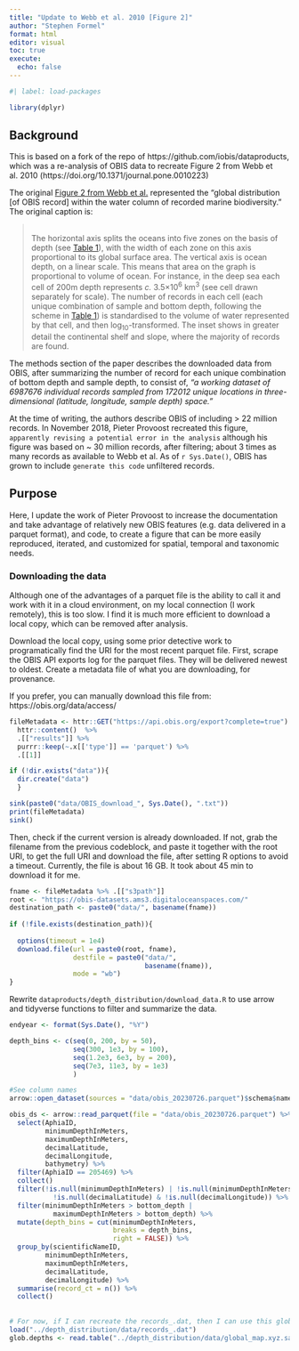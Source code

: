 ---
title: "Update to Webb et al. 2010 [Figure 2]"
author: "Stephen Formel"
format: html
editor: visual
toc: true
execute:
  echo: false
---

```{r}
#| label: load-packages

library(dplyr)
```

## Background

This is based on a fork of the repo of https://github.com/iobis/dataproducts, which was a re-analysis of OBIS data to recreate Figure 2 from Webb et al. 2010 (https://doi.org/10.1371/journal.pone.0010223)

The original [Figure 2 from Webb et al.](https://doi.org/10.1371/journal.pone.0010223.g002) represented the "global distribution \[of OBIS record\] within the water column of recorded marine biodiversity." The original caption is:

> \
> The horizontal axis splits the oceans into five zones on the basis of depth (see [Table 1](https://journals.plos.org/plosone/article?id=10.1371/journal.pone.0010223#pone-0010223-t001)), with the width of each zone on this axis proportional to its global surface area. The vertical axis is ocean depth, on a linear scale. This means that area on the graph is proportional to volume of ocean. For instance, in the deep sea each cell of 200m depth represents *c.* 3.5×10^6^ km^3^ (see cell drawn separately for scale). The number of records in each cell (each unique combination of sample and bottom depth, following the scheme in [Table 1](https://journals.plos.org/plosone/article?id=10.1371/journal.pone.0010223#pone-0010223-t001)) is standardised to the volume of water represented by that cell, and then log~10~-transformed. The inset shows in greater detail the continental shelf and slope, where the majority of records are found.

The methods section of the paper describes the downloaded data from OBIS, after summarizing the number of record for each unique combination of bottom depth and sample depth, to consist of, *"a working dataset of 6987676 individual records sampled from 172012 unique locations in three-dimensional (latitude, longitude, sample depth) space."*

At the time of writing, the authors describe OBIS of including \> 22 million records. In November 2018, Pieter Provoost recreated this figure, `apparently revising a potential error in the analysis` although his figure was based on \~ 30 million records, after filtering; about 3 times as many records as available to Webb et al. As of `r Sys.Date()`, OBIS has grown to include `generate this code` unfiltered records.

## Purpose

Here, I update the work of Pieter Provoost to increase the documentation and take advantage of relatively new OBIS features (e.g. data delivered in a parquet format), and code, to create a figure that can be more easily reproduced, iterated, and customized for spatial, temporal and taxonomic needs.

### Downloading the data

Although one of the advantages of a parquet file is the ability to call it and work with it in a cloud environment, on my local connection (I work remotely), this is too slow. I find it is much more efficient to download a local copy, which can be removed after analysis.

Download the local copy, using some prior detective work to programatically find the URI for the most recent parquet file. First, scrape the OBIS API exports log for the parquet files. They will be delivered newest to oldest. Create a metadata file of what you are downloading, for provenance.

If you prefer, you can manually download this file from: https://obis.org/data/access/

```{r}

fileMetadata <- httr::GET("https://api.obis.org/export?complete=true") %>% 
  httr::content()  %>% 
  .[["results"]] %>% 
  purrr::keep(~.x[['type']] == 'parquet') %>% 
  .[[1]]

if (!dir.exists("data")){
  dir.create("data")
  }

sink(paste0("data/OBIS_download_", Sys.Date(), ".txt")) 
print(fileMetadata) 
sink()
```

Then, check if the current version is already downloaded. If not, grab the filename from the previous codeblock, and paste it together with the root URI, to get the full URI and download the file, after setting R options to avoid a timeout. Currently, the file is about 16 GB. It took about 45 min to download it for me.

```{r}

fname <- fileMetadata %>% .[["s3path"]]
root <- "https://obis-datasets.ams3.digitaloceanspaces.com/"
destination_path <- paste0("data/", basename(fname))
                           
if (!file.exists(destination_path)){
  
  options(timeout = 1e4)
  download.file(url = paste0(root, fname), 
                destfile = paste0("data/", 
                                  basename(fname)), 
                mode = "wb")
}
```

Rewrite `dataproducts/depth_distribution/download_data.R` to use arrow and tidyverse functions to filter and summarize the data.

```{r}

endyear <- format(Sys.Date(), "%Y")

depth_bins <- c(seq(0, 200, by = 50),
                seq(300, 1e3, by = 100),
                seq(1.2e3, 6e3, by = 200),
                seq(7e3, 11e3, by = 1e3)
                )

#See column names
arrow::open_dataset(sources = "data/obis_20230726.parquet")$schema$names %>%  sort()

obis_ds <- arrow::read_parquet(file = "data/obis_20230726.parquet") %>% 
  select(AphiaID,
         minimumDepthInMeters,
         maximumDepthInMeters,
         decimalLatitude,
         decimalLongitude,
         bathymetry) %>% 
  filter(AphiaID == 205469) %>% 
  collect()
  filter(!is.null(minimumDepthInMeters) | !is.null(minimumDepthInMeters) &
           !is.null(decimalLatitude) & !is.null(decimalLongitude)) %>%
  filter(minimumDepthInMeters > bottom_depth | 
           maximumDepthInMeters > bottom_depth) %>%
  mutate(depth_bins = cut(minimumDepthInMeters, 
                          breaks = depth_bins, 
                          right = FALSE)) %>% 
  group_by(scientificNameID,
         minimumDepthInMeters,
         maximumDepthInMeters,
         decimalLatitude,
         decimalLongitude) %>% 
  summarise(record_ct = n()) %>% 
  collect()
  
  
# For now, if I can recreate the records_.dat, then I can use this global depths map and figure out how to recreate that later
load("../depth_distribution/data/records_.dat")
glob.depths <- read.table("../depth_distribution/data/global_map.xyz.sav", sep = "\t")
```
